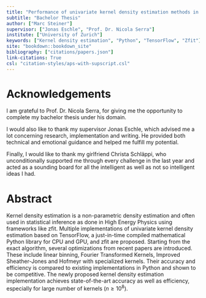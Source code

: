 ```yaml
---
title: "Performance of univariate kernel density estimation methods in TensorFlow"
subtitle: "Bachelor Thesis"
author: ["Marc Steiner"]
supervisor: ["Jonas Eschle", "Prof. Dr. Nicola Serra"]
institute: ["University of Zurich"]
keywords: ["Kernel density estimation", "Python", "TensorFlow", "Zfit"]
site: "bookdown::bookdown_site"
bibliography: ["citations/papers.json"]
link-citations: True
csl: "citation-styles/aps-with-supscript.csl"
---
```


# Acknowledgements {-}

I am grateful to Prof. Dr. Nicola Serra, for giving me the opportunity to complete my bachelor thesis under his domain.

I would also like to thank my supervisor Jonas Eschle, which advised me a lot concerning research, implementation and writing. He provided both technical and emotional guidance and helped me fulfill my potential.

Finally, I would like to thank my girlfriend Christa Schläppi, who unconditionally supported me through every challenge in the last year and acted as a sounding board for all the intelligent as well as not so intelligent ideas I had.

\newpage


# Abstract {-}

Kernel density estimation is a non-parametric density estimation and often used in statistical inference as done in High Energy Physics using frameworks like zfit. Multiple implementations of univariate kernel density estimation based on TensorFlow, a just-in-time compiled mathematical Python library for CPU and GPU, and zfit are proposed. Starting from the exact algorithm, several optimizations from recent papers are introduced. These include linear binning, Fourier Transformed Kernels, Improved Sheather-Jones and Hofmeyr with specialized kernels. Their accuracy and efficiency is compared to existing implementations in Python and shown to be competitive. The newly proposed kernel density estimation implementation achieves state-of-the-art accuracy as well as efficiency, especially for large number of kernels ($n \geq 10^8$).

\newpage
\tableofcontents
\newpage